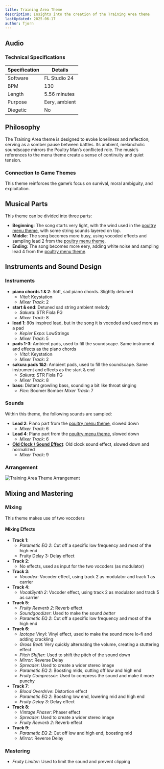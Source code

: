 ```yaml
---
title: Training Area Theme
description: Insights into the creation of the Training Area theme
lastUpdated: 2025-06-17
author: Tjorn
---
```



## Audio

<AudioPlayer
  src="/music/training-area-song.mp3"
  title="Training Area Music"
  description="A haunting, eery and ambient theme designed to evoke loneliness and mystery. Heavily based on the poultry menu theme."
/>

### Technical Specifications

| Specification | Details       |
| ------------- | ------------- |
| Software      | FL Studio 24  |
| BPM           | 130           |
| Length        | 5.56 minutes  |
| Purpose       | Eery, ambient |
| Diegetic      | No            |

## Philosophy

The Training Area theme is designed to evoke loneliness and reflection, serving as a somber pause between battles. Its ambient, melancholic soundscape mirrors the Poultry Man’s conflicted role. The music’s references to the menu theme create a sense of continuity and quiet tension.

### Connection to Game Themes

This theme reinforces the game’s focus on survival, moral ambiguity, and exploitation.

## Musical Parts

This theme can be divided into three parts:

- **Beginning**: The song starts very light, with the wind used in the [poultry menu theme](/fowl-play/art/music/poultry-man-menu), with some string sounds layered on top.
- **Middle**: The song becomes more busy, using vocoded effects and sampling lead 2 from the [poultry menu theme](/fowl-play/art/music/poultry-man-menu).
- **Ending**: The song becomes more eery, adding white noise and sampling lead 4 from the [poultry menu theme](/fowl-play/art/music/poultry-man-menu).

## Instruments and Sound Design

### Instruments

- **piano chords 1 & 2**: Soft, sad piano chords. Slightly detuned
  - _Vital_: Keystation
  - _Mixer Track_: 2
- **start & end**: Detuned sad string ambient melody
  - _Sakura_: STR Fiola FG
  - _Mixer Track_: 8
- **lead 1**: 80s inspired lead, but in the song it is vocoded and used more as a pad
  - _Kepler Expo_: LowStrings
  - _Mixer Track_: 5
- **pads 1-3**: Ambient pads, used to fill the soundscape. Same instrument and effects as the piano chords
  - _Vital_: Keystation
  - _Mixer Track_: 2
- **sakura pads 1&2**: Ambient pads, used to fill the soundscape. Same instrument and effects as the start & end
  - _Sakura_: STR Fiola FG
  - _Mixer Track_: 8
- **bass**: Distant growling bass, sounding a bit like throat singing
  - _Flex_: Boomer Bomber
    _Mixer Track_: 7

### Sounds

Within this theme, the following sounds are sampled:

- **Lead 2**: Piano part from the [poultry menu theme](/fowl-play/art/music/poultry-man-menu), slowed down
  - _Mixer Track_: 6
- **Lead 4**: Piano part from the [poultry menu theme](/fowl-play/art/music/poultry-man-menu), slowed down
  - _Mixer Track_: 6
- **[Old Clock / Sound Effect](https://www.youtube.com/watch?v=y-FJZSaFh80)**: Old clock sound effect, slowed down and normalized
  - _Mixer Track_: 9

### Arrangement

![Training Area Theme Arrangement](../../../../../assets/fowl-play/art/music/training-area/arrangement.png)

## Mixing and Mastering

### Mixing

This theme makes use of two vocoders

#### Mixing Effects

- **Track 1**:
  - _Parametic EQ 2_: Cut off a specific low frequency and most of the high end
  - Fruity Delay 3: Delay effect
- **Track 2**:
  - No effects, used as input for the two vocoders (as modulator)
- **Track 3**:
  - _Vocodex_: Vocoder effect, using track 2 as modulator and track 1 as carrier
- **Track 4**:
  - _VocalSynth 2_: Vocoder effect, using track 2 as modulator and track 5 as carrier
- **Track 5**:
  - _Fruity Reeverb 2_: Reverb effect
  - _Soundgoodizer_: Used to make the sound _better_
  - _Parametic EQ 2_: Cut off a specific low frequency and most of the high end
- **Track 6**:
  - _Izotope Vinyl_: Vinyl effect, used to make the sound more lo-fi and adding crackling
  - _Gross Beat_: Very quickly alternating the volume, creating a stuttering effect
  - _Pitch Shifter_: Used to shift the pitch of the sound down
  - _Mirror_: Reverse Delay
  - _Spreader_: Used to create a wider stereo image
  - _Parametic EQ 2_: Boosting mids, cutting off low and high end
  - _Fruity Compressor_: Used to compress the sound and make it more punchy
- **Track 7**:
  - _Blood Overdrive_: Distortion effect
  - _Parametic EQ 2_: Boosting low end, lowering mid and high end
  - _Fruity Delay 3_: Delay effect
- **Track 8**:
  - _Vintage Phaser_: Phaser effect
  - _Spreader_: Used to create a wider stereo image
  - _Fruity Reeverb 2_: Reverb effect
- **Track 9**:
  - _Parametic EQ 2_: Cut off low and high end, boosting mid
  - _Mirror_: Reverse Delay

### Mastering

- _Fruity Limiter_: Used to limit the sound and prevent clipping
